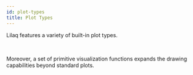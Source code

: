 ```yaml
---
id: plot-types
title: Plot Types
---
```


Lilaq features a variety of built-in plot types. 


<PlotTypes />

<br />

Moreover, a set of primitive visualization functions expands the drawing capabilities beyond standard plots. 


<PlotPrimitives />
